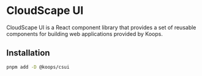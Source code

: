 

# CloudScape UI

CloudScape UI is a React component library that provides a set of reusable components for building web applications provided by Koops.

## Installation
```bash
pnpm add -D @koops/csui
```
